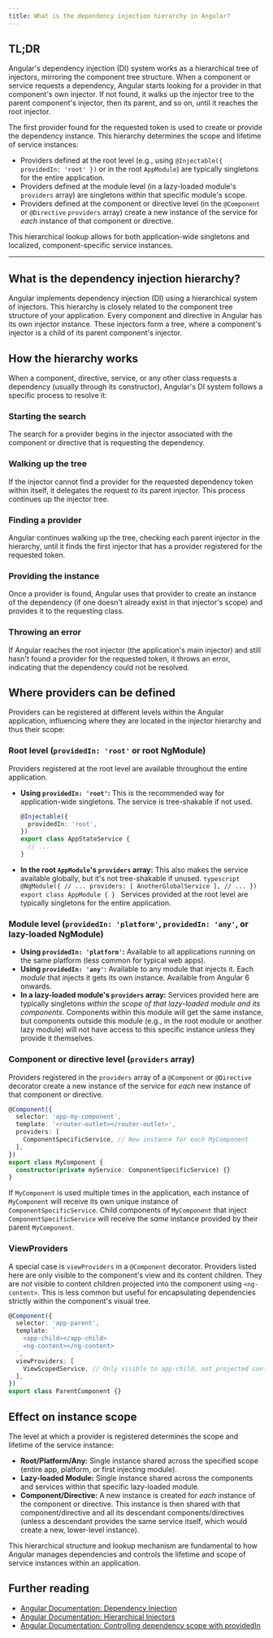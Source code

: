 ```yaml
---
title: What is the dependency injection hierarchy in Angular?
---
```


## TL;DR

Angular's dependency injection (DI) system works as a hierarchical tree of injectors, mirroring the component tree structure. When a component or service requests a dependency, Angular starts looking for a provider in that component's own injector. If not found, it walks up the injector tree to the parent component's injector, then its parent, and so on, until it reaches the root injector.

The first provider found for the requested token is used to create or provide the dependency instance. This hierarchy determines the scope and lifetime of service instances:

- Providers defined at the root level (e.g., using `@Injectable({ providedIn: 'root' })` or in the root `AppModule`) are typically singletons for the entire application.
- Providers defined at the module level (in a lazy-loaded module's `providers` array) are singletons within that specific module's scope.
- Providers defined at the component or directive level (in the `@Component` or `@Directive` `providers` array) create a new instance of the service for _each_ instance of that component or directive.

This hierarchical lookup allows for both application-wide singletons and localized, component-specific service instances.

---

## What is the dependency injection hierarchy?

Angular implements dependency injection (DI) using a hierarchical system of injectors. This hierarchy is closely related to the component tree structure of your application. Every component and directive in Angular has its own injector instance. These injectors form a tree, where a component's injector is a child of its parent component's injector.

## How the hierarchy works

When a component, directive, service, or any other class requests a dependency (usually through its constructor), Angular's DI system follows a specific process to resolve it:

### Starting the search

The search for a provider begins in the injector associated with the component or directive that is requesting the dependency.

### Walking up the tree

If the injector cannot find a provider for the requested dependency token within itself, it delegates the request to its parent injector. This process continues up the injector tree.

### Finding a provider

Angular continues walking up the tree, checking each parent injector in the hierarchy, until it finds the first injector that has a provider registered for the requested token.

### Providing the instance

Once a provider is found, Angular uses that provider to create an instance of the dependency (if one doesn't already exist in that injector's scope) and provides it to the requesting class.

### Throwing an error

If Angular reaches the root injector (the application's main injector) and still hasn't found a provider for the requested token, it throws an error, indicating that the dependency could not be resolved.

## Where providers can be defined

Providers can be registered at different levels within the Angular application, influencing where they are located in the injector hierarchy and thus their scope:

### Root level (`providedIn: 'root'` or root NgModule)

Providers registered at the root level are available throughout the entire application.

- **Using `providedIn: 'root'`:** This is the recommended way for application-wide singletons. The service is tree-shakable if not used.
  ```typescript
  @Injectable({
    providedIn: 'root',
  })
  export class AppStateService {
    // ...
  }
  ```
- **In the root `AppModule`'s `providers` array:** This also makes the service available globally, but it's not tree-shakable if unused.
  `typescript
    @NgModule({
      // ...
      providers: [
        AnotherGlobalService
      ],
      // ...
    })
    export class AppModule { }
    `
  Services provided at the root level are typically singletons for the entire application.

### Module level (`providedIn: 'platform'`, `providedIn: 'any'`, or lazy-loaded NgModule)

- **Using `providedIn: 'platform'`:** Available to all applications running on the same platform (less common for typical web apps).
- **Using `providedIn: 'any'`:** Available to any module that injects it. Each _module_ that injects it gets its own instance. Available from Angular 6 onwards.
- **In a lazy-loaded module's `providers` array:** Services provided here are typically singletons _within the scope of that lazy-loaded module and its components_. Components within this module will get the same instance, but components outside this module (e.g., in the root module or another lazy module) will not have access to this specific instance unless they provide it themselves.

### Component or directive level (`providers` array)

Providers registered in the `providers` array of a `@Component` or `@Directive` decorator create a new instance of the service for _each_ new instance of that component or directive.

```typescript
@Component({
  selector: 'app-my-component',
  template: '<router-outlet></router-outlet>',
  providers: [
    ComponentSpecificService, // New instance for each MyComponent
  ],
})
export class MyComponent {
  constructor(private myService: ComponentSpecificService) {}
}
```

If `MyComponent` is used multiple times in the application, each instance of `MyComponent` will receive its own unique instance of `ComponentSpecificService`. Child components of `MyComponent` that inject `ComponentSpecificService` will receive the _same_ instance provided by their parent `MyComponent`.

### ViewProviders

A special case is `viewProviders` in a `@Component` decorator. Providers listed here are only visible to the component's view and its content children. They are _not_ visible to content children projected into the component using `<ng-content>`. This is less common but useful for encapsulating dependencies strictly within the component's visual tree.

```typescript
@Component({
  selector: 'app-parent',
  template: `
    <app-child></app-child>
    <ng-content></ng-content>
  `,
  viewProviders: [
    ViewScopedService, // Only visible to app-child, not projected content
  ],
})
export class ParentComponent {}
```

## Effect on instance scope

The level at which a provider is registered determines the scope and lifetime of the service instance:

- **Root/Platform/Any:** Single instance shared across the specified scope (entire app, platform, or first injecting module).
- **Lazy-loaded Module:** Single instance shared across the components and services within that specific lazy-loaded module.
- **Component/Directive:** A new instance is created for _each_ instance of the component or directive. This instance is then shared with that component/directive and all its descendant components/directives (unless a descendant provides the same service itself, which would create a new, lower-level instance).

This hierarchical structure and lookup mechanism are fundamental to how Angular manages dependencies and controls the lifetime and scope of service instances within an application.

## Further reading

- [Angular Documentation: Dependency Injection](https://angular.dev/guide/di)
- [Angular Documentation: Hierarchical Injectors](https://angular.dev/guide/di/hierarchical-injectors)
- [Angular Documentation: Controlling dependency scope with providedIn](https://angular.dev/guide/di/dependency-injection-in-action#controlling-dependency-scope-with-providedin)
